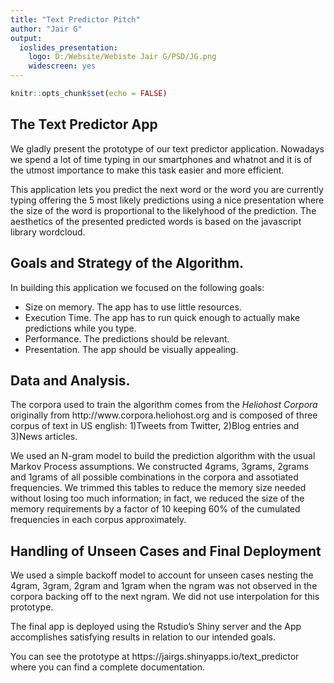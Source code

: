 ---
title: "Text Predictor Pitch"
author: "Jair G"
output: 
  ioslides_presentation: 
    logo: D:/Website/Webiste Jair G/PSD/JG.png
    widescreen: yes
---

```{r setup, include=FALSE}
knitr::opts_chunk$set(echo = FALSE)
```

## The Text Predictor App

We gladly present the prototype of our text predictor application.
Nowadays we spend a lot of time typing in our smartphones and whatnot and it is of the utmost importance to make this task easier and more efficient.

This application lets you predict the next word or the word you are currently typing offering the 5 most likely predictions using a nice presentation where the size of the word is proportional to the likelyhood of the prediction. The aesthetics of the presented predicted words is based on the javascript library wordcloud.

## Goals and Strategy of the Algorithm.

In building this application we focused on the following goals:

- Size on memory. The app has to use little resources.
- Execution Time. The app has to run quick enough to actually make predictions while you type.
- Performance. The predictions should be relevant.
- Presentation. The app should be visually appealing.

## Data and Analysis. 

The corpora used to train the algorithm comes from the *Heliohost Corpora* originally from http://www.corpora.heliohost.org and is composed of three corpus of text in US english: 1)Tweets from Twitter, 2)Blog entries and 3)News articles.

We used an N-gram model to build the prediction algorithm with the usual Markov Process assumptions. We constructed 4grams, 3grams, 2grams and 1grams of all possible combinations in the corpora and assotiated frequencies. We trimmed this tables to reduce the memory size needed without losing too much information; in fact, we reduced the size of the memory requirements by a factor of 10 keeping 60% of the cumulated frequencies in each corpus approximately.

## Handling of Unseen Cases and Final Deployment

We used a simple backoff model to account for unseen cases nesting the 4gram, 3gram, 2gram and 1gram when the ngram was not observed in the corpora backing off to the next ngram. We did not use interpolation for this prototype.

The final app is deployed using the Rstudio's Shiny server and the App accomplishes satisfying results in relation to our intended goals.

You can see the prototype at https://jairgs.shinyapps.io/text_predictor where you can find a complete documentation.



